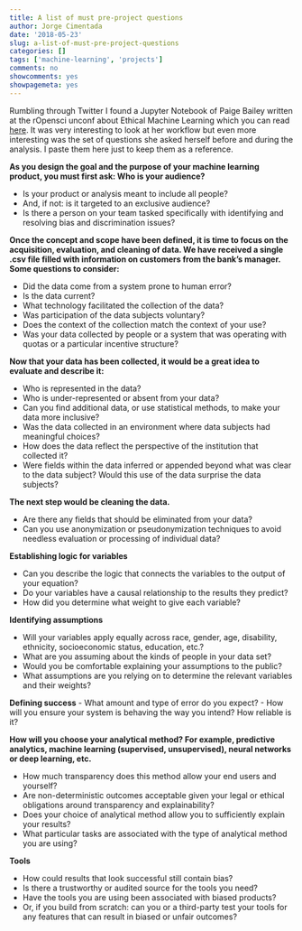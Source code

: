 ---
title: A list of must pre-project questions
author: Jorge Cimentada
date: '2018-05-23'
slug: a-list-of-must-pre-project-questions
categories: []
tags: ['machine-learning', 'projects']
comments: no
showcomments: yes
showpagemeta: yes
---

Rumbling through Twitter I found a Jupyter Notebook of Paige Bailey written at the rOpensci unconf about Ethical Machine Learning which you can read [here](https://github.com/ropenscilabs/proxy-bias-vignette/blob/master/EthicalMachineLearning.ipynb). It was very interesting to look at her workflow but even more interesting was the set of questions she asked herself before and during the analysis. I paste them here just to keep them as a reference.


**As you design the goal and the purpose of your machine learning product, you must first ask: Who is your audience?**

- Is your product or analysis meant to include all people?
- And, if not: is it targeted to an exclusive audience?
- Is there a person on your team tasked specifically with identifying and resolving bias and discrimination issues?


**Once the concept and scope have been defined, it is time to focus on the acquisition, evaluation, and cleaning of data. We have received a single .csv file filled with information on customers from the bank's manager. Some questions to consider:**

- Did the data come from a system prone to human error?
- Is the data current?
- What technology facilitated the collection of the data?
- Was participation of the data subjects voluntary?
- Does the context of the collection match the context of your use?
- Was your data collected by people or a system that was operating with quotas or a particular incentive structure?


**Now that your data has been collected, it would be a great idea to evaluate and describe it:**

- Who is represented in the data?
- Who is under-represented or absent from your data?
- Can you find additional data, or use statistical methods, to make your data more inclusive?
- Was the data collected in an environment where data subjects had meaningful choices?
- How does the data reflect the perspective of the institution that collected it?
- Were fields within the data inferred or appended beyond what was clear to the data subject?
Would this use of the data surprise the data subjects?


**The next step would be cleaning the data.**

- Are there any fields that should be eliminated from your data?
- Can you use anonymization or pseudonymization techniques to avoid needless evaluation or processing of individual data?

**Establishing logic for variables**

- Can you describe the logic that connects the variables to the output of your equation?
- Do your variables have a causal relationship to the results they predict?
- How did you determine what weight to give each variable?

**Identifying assumptions**

- Will your variables apply equally across race, gender, age, disability, ethnicity, socioeconomic status, education, etc.?
- What are you assuming about the kinds of people in your data set?
- Would you be comfortable explaining your assumptions to the public?
- What assumptions are you relying on to determine the relevant variables and their weights?

**Defining success**
- What amount and type of error do you expect?
- How will you ensure your system is behaving the way you intend? How reliable is it?

**How will you choose your analytical method? For example, predictive analytics, machine learning (supervised, unsupervised), neural networks or deep learning, etc.**

- How much transparency does this method allow your end users and yourself?
- Are non-deterministic outcomes acceptable given your legal or ethical obligations around transparency and explainability?
- Does your choice of analytical method allow you to sufficiently explain your results?
- What particular tasks are associated with the type of analytical method you are using?

**Tools**

- How could results that look successful still contain bias?
- Is there a trustworthy or audited source for the tools you need?
- Have the tools you are using been associated with biased products?
- Or, if you build from scratch: can you or a third-party test your tools for any features that can result in biased or unfair outcomes?